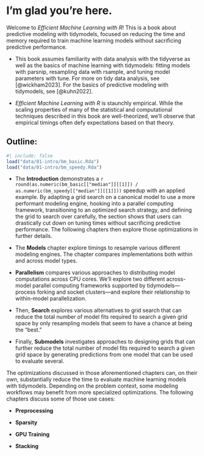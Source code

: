 # I'm glad you're here. {.unnumbered}

Welcome to *Efficient Machine Learning with R*! This is a book about predictive modeling with tidymodels, focused on reducing the time and memory required to train machine learning models without sacrificing predictive performance.

-   This book assumes familiarity with data analysis with the tidyverse as well as the basics of machine learning with tidymodels: fitting models with parsnip, resampling data with rsample, and tuning model parameters with tune. For more on tidy data analysis, see [@wickham2023]. For the basics of predictive modeling with tidymodels, see [@kuhn2022].

-   *Efficient Machine Learning with R* is staunchly empirical. While the scaling properties of many of the statistical and computational techniques described in this book are well-theorized, we'll observe that empirical timings often defy expectations based on that theory.

## Outline:

```r
#| include: false
load("data/01-intro/bm_basic.Rda")
load("data/01-intro/bm_speedy.Rda")
```

-   The **Introduction** demonstrates a `r round(as.numeric(bm_basic[["median"]][[1]]) / as.numeric(bm_speedy[["median"]][[1]]))` speedup with an applied example. By adapting a grid search on a canonical model to use a more performant modeling engine, hooking into a parallel computing framework, transitioning to an optimized search strategy, and defining the grid to search over carefully, the section shows that users can drastically cut down on tuning times without sacrificing predictive performance. The following chapters then explore those optimizations in further details.

-   The **Models** chapter explore timings to resample various different modeling engines. The chapter compares implementations both within and across model types.

    <!--# should we call out threading here? too early for predictive vs computational performance discussion? -->

-   **Parallelism** compares various approaches to distributing model computations across CPU cores. We'll explore two different across-model parallel computing frameworks supported by tidymodels—process forking and socket clusters—and explore their relationship to within-model parallelization.

-   Then, **Search** explores various alternatives to grid search that can reduce the total number of model fits required to search a given grid space by only resampling models that seem to have a chance at being the "best."

-   Finally, **Submodels** investigates approaches to designing grids that can further reduce the total number of model fits required to search a given grid space by generating predictions from one model that can be used to evaluate several.

The optimizations discussed in those aforementioned chapters can, on their own, substantially reduce the time to evaluate machine learning models with tidymodels. Depending on the problem context, some modeling workflows may benefit from more specialized optimizations. The following chapters discuss some of those use cases:

-   **Preprocessing**

-   **Sparsity**

-   **GPU Training**

-   **Stacking**
